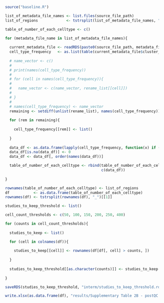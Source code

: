 
```{r}

source("baseline.R")

```

```{r}

list_of_metadata_file_names <- list.files(source_file_path)
list_of_regions             <- tstrsplit(list_of_metadata_file_names, ".rds", fixed=TRUE)[[1]]

```


```{r}

table_of_number_of_each_celltype <- c()

for (metadata_file_name in list_of_metadata_file_names){
  
  current_metadata_file <- readRDS(paste0(source_file_path, metadata_file_name))
  cell_type_frequency   <- as.list(table(current_metadata_file$cluster_id))
  
  # name_vector <- c()
  # 
  # print(names(cell_type_frequency))
  # 
  # for (cell in names(cell_type_frequency)){
  #   
  #   name_vector <- c(name_vector, rename_list[[cell]])
  #   
  # }
  # 
  # names(cell_type_frequency) <- name_vector
  remaining <- setdiff(unlist(rename_list), names(cell_type_frequency))
  
  for (rem in remaining){
    
    cell_type_frequency[[rem]] <- list()
    
  }
    
  data_df <- as.data.frame(lapply(cell_type_frequency, function(x) if (length(x) == 0) NA else x))
  data_df[is.na(data_df)] <- 0
  data_df <- data_df[, order(names(data_df))]

  table_of_number_of_each_celltype <- rbind(table_of_number_of_each_celltype,
                                            c(data_df))
  
}

rownames(table_of_number_of_each_celltype) <- list_of_regions
df           <- as.data.frame(table_of_number_of_each_celltype)
rownames(df) <- tstrsplit(rownames(df), "_")[[1]]

```

```{r}

studies_to_keep_threshold <- list()

cell_count_thresholds <- c(50, 100, 150, 200, 250, 400)

for (counts in cell_count_thresholds){
  
  studies_to_keep <- list()

  for (cell in colnames(df)){
  
    studies_to_keep[[cell]] <- rownames(df[df[, cell] > counts, ])
  
  }
  
  studies_to_keep_threshold[[as.character(counts)]] <- studies_to_keep
    
}

saveRDS(studies_to_keep_threshold, "interm/studies_to_keep_threshold.rds")

```


```{r}

write.xlsx(as.data.frame(df), "results/Supplementary Table 2B - postQC.xlsx", rowNames=TRUE)

```

